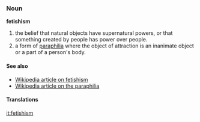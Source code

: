 ===Noun===
'''fetishism'''

#the belief that natural objects have supernatural powers, or that something created by people has power over people.
#a form of [[paraphilia]] where the object of attraction is an inanimate object or a part of a person's body. 

====See also====
*[[w:Fetishism|Wikipedia article on fetishism]] 
*[[w:Sexual fetishism|Wikipedia article on the paraphilia]]

====Translations====
<!-- None yet. -->

[[it:fetishism]]